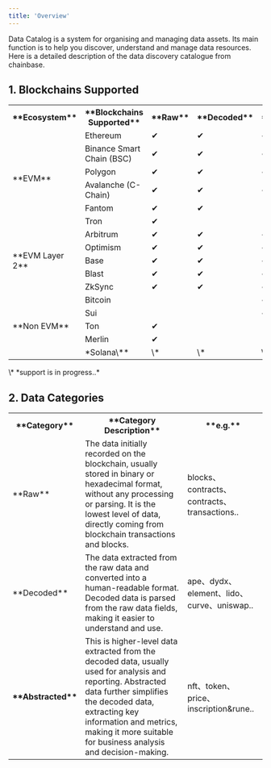 ```yaml
---
title: 'Overview'
---
```


Data Catalog is a system for organising and managing data assets. Its main function is to help you discover, understand and manage data resources. Here is a detailed description of the data discovery catalogue from chainbase.

## 1. Blockchains Supported
<table>
  <tr>
    <th>**Ecosystem**</th>
    <th>**Blockchains Supported**</th>
    <th>**Raw**</th>
    <th>**Decoded**</th>
    <th>**Abstracted**</th>
    <th>**Token**</th>
    <th>**NFT**</th>
    <th>**Freshness**</th>
  </tr>
  <tr>
    <td rowspan="6">**EVM**</td>
    <td>Ethereum</td>
    <td>✔</td>
    <td>✔</td>
    <td>✔</td>
    <td>✔</td>
    <td>✔</td>
    <td>\<3s</td>
  </tr>
  <tr>
    <td>Binance Smart Chain (BSC)</td>
    <td>✔</td>
    <td>✔</td>
    <td>✔</td>
    <td>✔</td>
    <td>✔</td>
    <td>\<5s</td>
  </tr>
    <tr>
        <td>Polygon</td>
        <td>✔</td>
        <td>✔</td>
        <td>✔</td>
        <td>✔</td>
        <td>✔</td>
        <td>\<5s</td>
    </tr>
    <tr>
        <td>Avalanche (C-Chain)</td>
        <td>✔</td>
        <td>✔</td>
        <td>✔</td>
        <td>✔</td>
        <td>✔</td>
        <td>\<5s</td>
    </tr>
    <tr>
        <td>Fantom</td>
        <td>✔</td>
        <td>✔</td>
        <td></td>
        <td></td>
        <td></td>
        <td>\<8s</td>
    </tr>
    <tr>
        <td>Tron</td>
        <td>✔</td>
        <td></td>
        <td></td>
        <td></td>
        <td></td>
        <td>\<10s</td>
    </tr>
    <tr>
    <td rowspan="5">**EVM Layer 2**</td>
    <td>Arbitrum</td>
    <td>✔</td>
    <td>✔</td>
    <td>✔</td>
    <td>✔</td>
    <td>✔</td>
    <td>\<5s</td>
  </tr>
    <tr>
        <td>Optimism</td>
        <td>✔</td>
        <td>✔</td>
        <td>✔</td>
        <td>✔</td>
        <td>✔</td>
        <td>\<5s</td>
    </tr>
    <tr>
        <td>Base</td>
        <td>✔</td>
        <td>✔</td>
        <td>✔</td>
        <td>✔</td>
        <td>✔</td>
        <td>\<5s</td>
    </tr>
    <tr>
        <td>Blast</td>
        <td>✔</td>
        <td>✔</td>
        <td>✔</td>
        <td>✔</td>
        <td>✔</td>
        <td>\<5s</td>
    </tr>
    <tr>
        <td>ZkSync</td>
        <td>✔</td>
        <td>✔</td>
        <td>✔</td>
        <td>✔</td>
        <td></td>
        <td>\<5s</td>
    </tr>
    <tr>
    <td rowspan="5">**Non EVM**</td>
    <td>Bitcoin</td>
    <td></td>
    <td></td>
    <td>✔</td>
    <td></td>
    <td></td>
    <td>\<60s</td>
    </tr>
    <tr>
        <td>Sui</td>
        <td></td>
        <td></td>
        <td>✔</td>
        <td>✔</td>
        <td>✔</td>
        <td>\<10s</td>
    </tr>
    <tr>
        <td>Ton</td>
        <td>✔</td>
        <td></td>
        <td></td>
        <td></td>
        <td></td>
        <td>\<10s</td>
    </tr>
    <tr>
        <td>Merlin</td>
        <td>✔</td>
        <td></td>
        <td></td>
        <td></td>
        <td></td>
        <td>\<30s</td>
    </tr>
    <tr>
        <td>*Solana\**</td>
        <td>\*</td>
        <td>\*</td>
        <td>\*</td>
        <td>\*</td>
        <td>\*</td>
        <td>\*</td>
    </tr>
</table>
\* *support is in progress..*

## 2. Data Categories

<table>
    <tr>
        <th>**Category**</th>
        <th>**Category Description**</th>
        <th>**e.g.**</th>
    </tr>
    <tr>
        <td >**Raw**</td>
        <td>The data initially recorded on the blockchain, usually stored in binary or hexadecimal format, without any processing or parsing. It is the lowest level of data, directly coming from blockchain transactions and blocks.</td>
        <td>blocks、contracts、contracts、transactions..</td>
    </tr>
    <tr>
        <td>**Decoded**</td>
        <td>The data extracted from the raw data and converted into a human-readable format. Decoded data is parsed from the raw data fields, making it easier to understand and use.</td>
        <td>ape、dydx、element、lido、curve、uniswap..</td>
    </tr>
    <tr>
        <td><b>**Abstracted**</b></td>
        <td>This is higher-level data extracted from the decoded data, usually used for analysis and reporting. Abstracted data further simplifies the decoded data, extracting key information and metrics, making it more suitable for business analysis and decision-making.</td>
        <td>nft、token、price、inscription&rune..</td>
    </tr>
</table>
